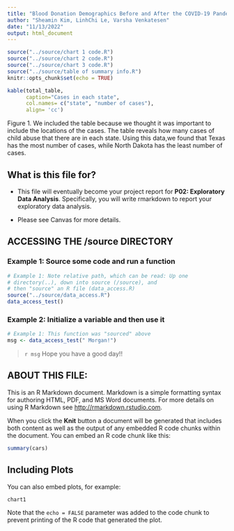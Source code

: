```yaml
---
title: "Blood Donation Demographics Before and After the COVID-19 Pandemic"
author: "Sheamin Kim, LinhChi Le, Varsha Venkatesen"
date: "11/13/2022"
output: html_document
---
```


```r
source("../source/chart 1 code.R")
source("../source/chart 2 code.R")
source("../source/chart 3 code.R")
source("../source/table of summary info.R")
knitr::opts_chunk$set(echo = TRUE)
```

```r
kable(total_table,
      caption="Cases in each state",
      col.names= c("state", "number of cases"),
      align= 'cc')

```

Figure 1. We included the table because we thought it was important to include
the locations of the cases. The table reveals how many cases of child abuse
that there are in each state. Using this data,we found that Texas has the most
number of cases, while North Dakota has the least number of cases.

## What is this file for?

* This file will eventually become your project report for **P02: Exploratory Data Analysis**. Specifically, you will write rmarkdown to report your exploratory data analysis.

* Please see Canvas for more details.

## ACCESSING THE /source DIRECTORY
### Example 1: Source some code and run a function
```r
# Example 1: Note relative path, which can be read: Up one
# directory(..), down into source (/source), and 
# then "source" an R file (data_access.R)
source("../source/data_access.R")
data_access_test()
```

### Example 2: Initialize a variable and then use it
```r
# Example 1: This function was "sourced" above
msg <- data_access_test(" Morgan!")
```

> `r msg` Hope you have a good day!! 

## ABOUT THIS FILE: 

This is an R Markdown document. Markdown is a simple formatting syntax for authoring HTML, PDF, and MS Word documents. For more details on using R Markdown see <http://rmarkdown.rstudio.com>.

When you click the **Knit** button a document will be generated that includes both content as well as the output of any embedded R code chunks within the document. You can embed an R code chunk like this:

```r
summary(cars)
```

## Including Plots

You can also embed plots, for example:

```r
chart1
```

Note that the `echo = FALSE` parameter was added to the code chunk to prevent printing of the R code that generated the plot.
